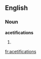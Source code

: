 ==English==

===Noun===
'''acetifications'''

# {{plural of|[[acetification]]}}

[[fr:acetifications]]